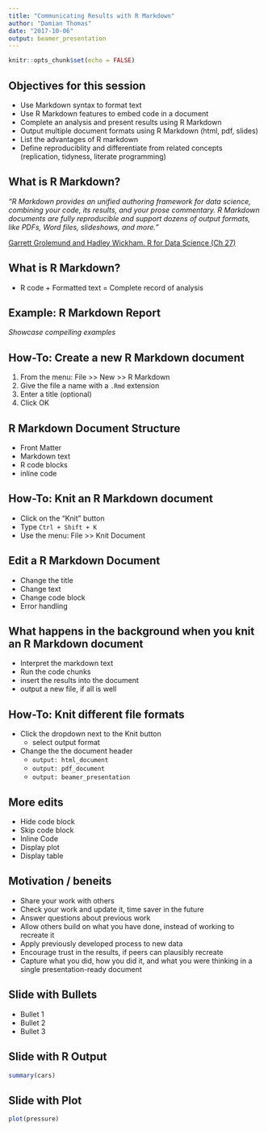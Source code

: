 ```yaml
---
title: "Communicating Results with R Markdown"
author: "Damian Thomas"
date: "2017-10-06"
output: beamer_presentation
---
```


```r
knitr::opts_chunk$set(echo = FALSE)
```


## Objectives for this session

* Use Markdown syntax to format text
* Use R Markdown features to embed code in a document
* Complete an analysis and present results using R Markdown
* Output multiple document formats using R Markdown (html, pdf, slides)
* List the advantages of R markdown 
* Define reproduciblity and differentiate from related concepts (replication, tidyness, literate programming) 


## What is R Markdown?

*"R Markdown provides an unified authoring framework for data science, combining your code, its results, and your prose commentary. R Markdown documents are fully reproducible and support dozens of output formats, like PDFs, Word files, slideshows, and more."*

[Garrett Grolemund and Hadley Wickham. R for Data Science (Ch 27)]([http://r4ds.had.co.nz/r-markdown.html)


## What is R Markdown?

* R code + Formatted text = Complete record of analysis


## Example: R Markdown Report

*Showcase compelling examples*


## How-To: Create a new R Markdown document

1. From the menu: File >> New >> R Markdown
2. Give the file a name with a `.Rmd` extension
3. Enter a title (optional)
4. Click OK


## R Markdown Document Structure

* Front Matter
* Markdown text
* R code blocks
* inline code


## How-To: Knit an R Markdown document

* Click on the "Knit" button
* Type `Ctrl + Shift + K`
* Use the menu: File >> Knit Document


## Edit a R Markdown Document

* Change the title
* Change text
* Change code block
* Error handling


## What happens in the background when you knit an R Markdown document

* Interpret the markdown text
* Run the code chunks
* insert the results into the document
* output a new file, if all is well


## How-To: Knit different file formats

* Click the dropdown next to the Knit button
    * select output format
    
* Change the the document header
    * `output: html_document`
    * `output: pdf_document`
    * `output: beamer_presentation`


## More edits


* Hide code block
* Skip code block
* Inline Code
* Display plot
* Display table

## Motivation / beneits


* Share your work with others
* Check your work and update it, time saver in the future
* Answer questions about previous work 
* Allow others build on what you have done, instead of working to recreate it
* Apply previously developed process to new data
* Encourage trust in the results, if peers can plausibly recreate
* Capture what you did, how you did it, and what you were thinking in a single presentation-ready document



## Slide with Bullets

- Bullet 1
- Bullet 2
- Bullet 3

## Slide with R Output

```r
summary(cars)
```

## Slide with Plot

```r
plot(pressure)
```

